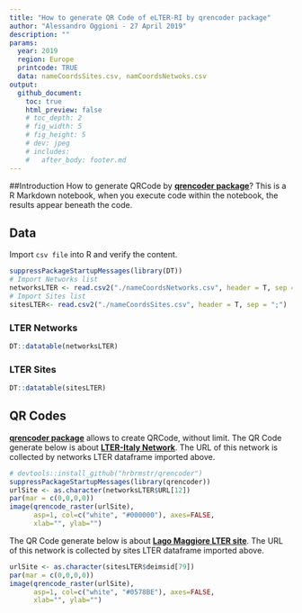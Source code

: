 ```yaml
---
title: "How to generate QR Code of eLTER-RI by qrencoder package"
author: "Alessandro Oggioni - 27 April 2019"
description: ""
params:
  year: 2019
  region: Europe
  printcode: TRUE
  data: nameCoordsSites.csv, namCoordsNetwoks.csv
output:
  github_document:
    toc: true
    html_preview: false
    # toc_depth: 2
    # fig_width: 5
    # fig_height: 5
    # dev: jpeg
    # includes:
    #   after_body: footer.md
---
```



##Introduction
How to generate QRCode by [**qrencoder package**](https://github.com/hrbrmstr/qrencoder)?
This is a R Markdown notebook, when you execute code within the notebook, the results appear beneath the code.

## Data
Import `csv file` into R and verify the content.

```r
suppressPackageStartupMessages(library(DT))
# Import Networks list
networksLTER <- read.csv2("./nameCoordsNetworks.csv", header = T, sep = ",")
# Import Sites list
sitesLTER<- read.csv2("./nameCoordsSites.csv", header = T, sep = ";")
```

### LTER Networks
```r
DT::datatable(networksLTER)
```

### LTER Sites
```r
DT::datatable(sitesLTER)
```

## QR Codes
[**qrencoder package**](https://github.com/hrbrmstr/qrencoder) allows to create QRCode, without limit.
The QR Code generate below is about [**LTER-Italy Network**](https://deims.org/f30007c4-8a6e-4f11-ab87-569db54638fe). The URL of this network is collected by networks LTER dataframe imported above.

```r
# devtools::install_github("hrbrmstr/qrencoder")
suppressPackageStartupMessages(library(qrencoder))
urlSite <- as.character(networksLTER$URL[12])
par(mar = c(0,0,0,0))
image(qrencode_raster(urlSite), 
      asp=1, col=c("white", "#000000"), axes=FALSE, 
      xlab="", ylab="")
```

The QR Code generate below is about [**Lago Maggiore LTER site**](https://deims.org/f30007c4-8a6e-4f11-ab87-569db54638fe). The URL of this network is collected by sites LTER dataframe imported above.
```r
urlSite <- as.character(sitesLTER$deimsid[79])
par(mar = c(0,0,0,0))
image(qrencode_raster(urlSite), 
      asp=1, col=c("white", "#0578BE"), axes=FALSE, 
      xlab="", ylab="")
```